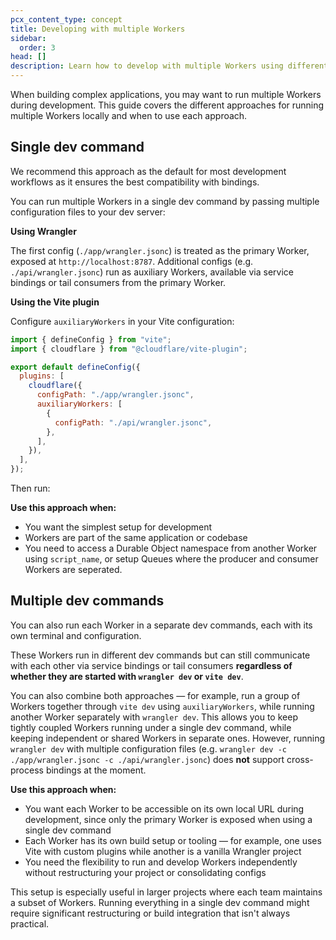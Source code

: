 ```yaml
---
pcx_content_type: concept
title: Developing with multiple Workers
sidebar:
  order: 3
head: []
description: Learn how to develop with multiple Workers using different approaches and configurations.
---
```



When building complex applications, you may want to run multiple Workers during development. This guide covers the different approaches for running multiple Workers locally and when to use each approach.

## Single dev command

<Aside type="tip">

We recommend this approach as the default for most development workflows as it ensures the best compatibility with bindings.

</Aside>

You can run multiple Workers in a single dev command by passing multiple configuration files to your dev server:

**Using Wrangler**
   
<PackageManagers
  type="exec"
  pkg="wrangler"
  args="dev -c ./app/wrangler.jsonc -c ./api/wrangler.jsonc"
/>

The first config (`./app/wrangler.jsonc`) is treated as the primary Worker, exposed at `http://localhost:8787`. Additional configs (e.g. `./api/wrangler.jsonc`) run as auxiliary Workers, available via service bindings or tail consumers from the primary Worker.

**Using the Vite plugin**

Configure `auxiliaryWorkers` in your Vite configuration:

```js title="vite.config.js"
import { defineConfig } from "vite";
import { cloudflare } from "@cloudflare/vite-plugin";

export default defineConfig({
  plugins: [
    cloudflare({
      configPath: "./app/wrangler.jsonc",
      auxiliaryWorkers: [
        {
          configPath: "./api/wrangler.jsonc",
        },
      ],
    }),
  ],
});
```

Then run:

<PackageManagers type="exec" pkg="vite" args="dev" />

**Use this approach when:**

- You want the simplest setup for development
- Workers are part of the same application or codebase
- You need to access a Durable Object namespace from another Worker using `script_name`, or setup Queues where the producer and consumer Workers are seperated.

## Multiple dev commands

You can also run each Worker in a separate dev commands, each with its own terminal and configuration.

<PackageManagers
  comment="Terminal 1"
  type="exec"
  pkg="wrangler"
  args="dev -c ./app/wrangler.jsonc"
/>

<PackageManagers
  comment="Terminal 2"
  type="exec"
  pkg="wrangler"
  args="dev -c ./api/wrangler.jsonc"
/>

These Workers run in different dev commands but can still communicate with each other via service bindings or tail consumers **regardless of whether they are started with `wrangler dev` or `vite dev`**.

<Aside type="note">

You can also combine both approaches — for example, run a group of Workers together through `vite dev` using `auxiliaryWorkers`, while running another Worker separately with `wrangler dev`. This allows you to keep tightly coupled Workers running under a single dev command, while keeping independent or shared Workers in separate ones. However, 
running `wrangler dev` with multiple configuration files (e.g. `wrangler dev -c ./app/wrangler.jsonc -c ./api/wrangler.jsonc`) does **not** support cross-process bindings at the moment.

</Aside>

**Use this approach when:**

- You want each Worker to be accessible on its own local URL during development, since only the primary Worker is exposed when using a single dev command
- Each Worker has its own build setup or tooling — for example, one uses Vite with custom plugins while another is a vanilla Wrangler project
- You need the flexibility to run and develop Workers independently without restructuring your project or consolidating configs

This setup is especially useful in larger projects where each team maintains a subset of Workers. Running everything in a single dev command might require significant restructuring or build integration that isn't always practical.
